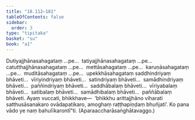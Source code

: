 ```yaml
---
title: "18.112–181"
tableOfContents: false
sidebar:
  order: 3
type: "tipitaka"
basket: "su"
book: "a1"
---
```



<DynamicBreadcrumb />

<Division number="493–562" book="a1" bookNo="15">

<Paragraph number="456" book="a1">
Dutiyajjhānasahagataṃ …pe…  tatiyajjhānasahagataṃ …pe…  catutthajjhānasahagataṃ …pe…  mettāsahagataṃ …pe…  karuṇāsahagataṃ …pe…  muditāsahagataṃ …pe…  upekkhāsahagataṃ saddhindriyaṃ bhāveti…  vīriyindriyaṃ bhāveti…  satindriyaṃ bhāveti…  samādhindriyaṃ bhāveti…  paññindriyaṃ bhāveti…  saddhābalaṃ bhāveti…  vīriyabalaṃ bhāveti…  satibalaṃ bhāveti…  samādhibalaṃ bhāveti…  paññābalaṃ bhāveti. Ayaṃ vuccati, bhikkhave—  ‘bhikkhu arittajjhāno viharati satthusāsanakaro ovādapatikaro, amoghaṃ raṭṭhapiṇḍaṃ bhuñjati’. Ko pana vādo ye naṃ bahulīkarontī”ti.

</Paragraph>
</Division>

<Paragraph number="457" type="center" book="a1">
(Aparaaccharāsaṅghātavaggo.)
</Paragraph>